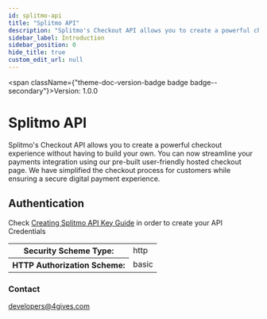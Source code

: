 ```yaml
---
id: splitmo-api
title: "Splitmo API"
description: "Splitmo's Checkout API allows you to create a powerful checkout experience without having to build your own."
sidebar_label: Introduction
sidebar_position: 0
hide_title: true
custom_edit_url: null
---
```



<span className={"theme-doc-version-badge badge badge--secondary"}>Version: 1.0.0</span>

<h1 className={"openapi__heading"}>Splitmo API</h1>



Splitmo's Checkout API allows you to create a powerful checkout experience without having to build your own.
You can now streamline your payments integration using our pre-built user-friendly hosted checkout page.
We have simplified the checkout process for customers while ensuring a secure digital payment experience.


<div style={{"marginBottom":"2rem"}}><h2 id={"authentication"} style={{"marginBottom":"1rem"}}>Authentication</h2><SchemaTabs className={"openapi-tabs__security-schemes"}><TabItem label={"HTTP: Basic Auth"} value={"basicAuth"}>

Check [Creating Splitmo API Key Guide](/docs/Payments/CheckoutAPI#step-1---create-a-splitmo-api-key) in order to create your API Credentials


<div><table><tbody><tr><th>Security Scheme Type:</th><td>http</td></tr><tr><th>HTTP Authorization Scheme:</th><td>basic</td></tr></tbody></table></div></TabItem></SchemaTabs></div><div style={{"display":"flex","flexDirection":"column","marginBottom":"var(--ifm-paragraph-margin-bottom)"}}><h3 style={{"marginBottom":"0.25rem"}}>Contact</h3><span><a href={"mailto:developers@4gives.com"}>developers@4gives.com</a></span></div>
      